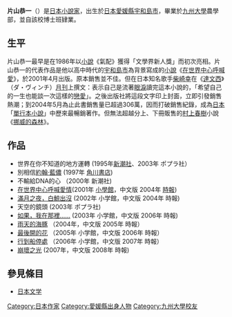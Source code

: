 {{noteTA
|G1=JP Show
}}
{{japanese|japanese=片山恭一|kana=かたやま きょういち|romaji=Katayama Kyōichi}}
'''片山恭一'''（{{bd|1959年|1月5日}}）是[[日本|日本]][[小說家|小說家]]，出生於[[日本|日本]][[愛媛縣|愛媛縣]][[宇和島市|宇和島市]]，畢業於[[九州大學|九州大學]]農學部，並自該校博士班肄業。

==生平==
片山恭一最早是在1986年以[[小說|小說]]《氣配》獲得「文學界新人獎」而初次亮相。片山恭一的代表作品是他以高中時代的[[宇和島市|宇和島市]]為背景寫成的[[小說|小說]]《[[在世界中心呼喊愛|在世界中心呼喊愛]]》，於2001年4月出版。原本銷售並不佳。但在日本知名歌手[[柴崎幸|柴崎幸]]在《[[達文西|達文西]]》（ダ・ヴィンチ）[[月刊|月刊]]上撰文：表示自己是流著[[眼淚|眼淚]]讀完這本小說的，「希望自己的一生也能談一次這樣的[[愛情|戀愛]]」。之後出版社將這段文字印上封面，立即引發銷售熱潮；到2004年5月為止此書銷售量已超過306萬，因而打破銷售紀錄，成為[[日本|日本]]「[[單行本|單行本]][[小說|小說]]」中歷來最暢銷著作。但無法超越分上、下冊販售的[[村上春樹|村上春樹]]小說《[[挪威的森林_(小说)|挪威的森林]]》。

==作品==
*世界在你不知道的地方運轉 (1995年[[新潮社|新潮社]]、2003年 ポプラ社）
*別相信[[約翰·藍儂|約翰·藍儂]] (1997年 [[角川書店|角川書店]])
*不輸給DNA的心 （2000年 新潮社)
*[[在世界中心呼喊愛情|在世界中心呼喊愛情]](2001年 [[小學館|小學館]]，中文版 2004年 [[中國時報|時報]])
*[http://www.readingtimes.com.tw/ReadingTimes/ProductPage.aspx?gp=productdetail&cid=mcac(SellItems)&id=PL0011 滿月之夜，白鯨出沒] {{Wayback|url=http://www.readingtimes.com.tw/ReadingTimes/ProductPage.aspx?gp=productdetail&cid=mcac(SellItems)&id=PL0011 |date=20070426205907 }} (2002年 小学館，中文版 2004年 時報)
*天空的鏡頭 (2003年 ポプラ社)
*[http://www.readingtimes.com.tw/ReadingTimes/ProductPage.aspx?gp=productdetail&cid=mcac(SellItems)&id=PL0016 如果，我在那裡……] {{Wayback|url=http://www.readingtimes.com.tw/ReadingTimes/ProductPage.aspx?gp=productdetail&cid=mcac(SellItems)&id=PL0016 |date=20070423182655 }} (2003年 小学館，中文版 2006年 時報)
*[http://www.readingtimes.com.tw/ReadingTimes/ProductPage.aspx?gp=productdetail&cid=mcac(SellItems)&id=PL0012 雨天的海豚] {{Wayback|url=http://www.readingtimes.com.tw/ReadingTimes/ProductPage.aspx?gp=productdetail&cid=mcac(SellItems)&id=PL0012 |date=20070426153534 }}（2004年，中文版 2005年 時報）
*[http://www.readingtimes.com.tw/ReadingTimes/ProductPage.aspx?gp=productdetail&cid=mcac(SellItems)&id=PL0015 最後開的花] {{Wayback|url=http://www.readingtimes.com.tw/ReadingTimes/ProductPage.aspx?gp=productdetail&cid=mcac(SellItems)&id=PL0015 |date=20070426121653 }}（2005年 小学館，中文版 2006年 時報）
*[http://www.readingtimes.com.tw/ReadingTimes/ProductPage.aspx?gp=productdetail&cid=mcac(SellItems)&id=PL0019 行到船停處] {{Wayback|url=http://www.readingtimes.com.tw/ReadingTimes/ProductPage.aspx?gp=productdetail&cid=mcac(SellItems)&id=PL0019 |date=20070611170303 }}（2006年 小学館，中文版 2007年 時報）
*[http://www.readingtimes.com.tw/ReadingTimes/ProductPage.aspx?gp=productdetail&cid=mcac(SellItems)&id=PL0020 崩壞之光] {{Wayback|url=http://www.readingtimes.com.tw/ReadingTimes/ProductPage.aspx?gp=productdetail&cid=mcac(SellItems)&id=PL0020 |date=20090730030433 }}(2007年，中文版 2008年 時報)

==參見條目==
*[[日本文学|日本文学]]
{{Authority control}}
{{DEFAULTSORT:Katayama, Kyoichi}}
[[Category:日本作家|Category:日本作家]]
[[Category:愛媛縣出身人物|Category:愛媛縣出身人物]]
[[Category:九州大學校友|Category:九州大學校友]]